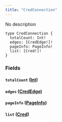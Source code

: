 ```yaml
---
title: "CredConnection"
---
```


No description

```
type CredConnection {
  totalCount: Int!
  edges: [CredEdge!]!
  pageInfo: PageInfo!
  list: [Cred!]!
}

```

### Fields[](#fields "Direct link to heading")

#### `totalCount` ([Int](/developer/graphql-api/references/scalars/int))[](#totalcount-int "Direct link to heading")

#### `edges` ([CredEdge](/developer/graphql-api/references/objects/cred-edge))[](#edges-crededge "Direct link to heading")

#### `pageInfo` ([PageInfo](/developer/graphql-api/references/objects/page-info))[](#pageinfo-pageinfo "Direct link to heading")

#### `list` ([Cred](/developer/graphql-api/references/objects/cred))[](#list-cred "Direct link to heading")